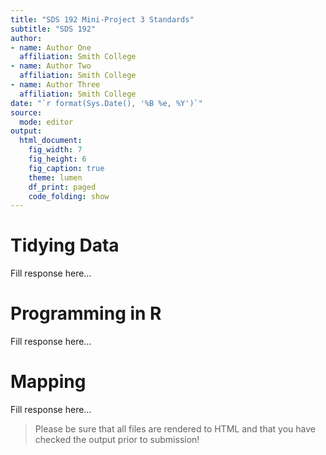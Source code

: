 ```yaml
---
title: "SDS 192 Mini-Project 3 Standards"
subtitle: "SDS 192"
author: 
- name: Author One
  affiliation: Smith College
- name: Author Two
  affiliation: Smith College
- name: Author Three
  affiliation: Smith College
date: "`r format(Sys.Date(), '%B %e, %Y')`"
source:
  mode: editor
output: 
  html_document:
    fig_width: 7
    fig_height: 6
    fig_caption: true
    theme: lumen
    df_print: paged
    code_folding: show
---
```



# Tidying Data

Fill response here...

# Programming in R

Fill response here...

# Mapping

Fill response here...

> Please be sure that all files are rendered to HTML and that you have checked the output prior to submission!

